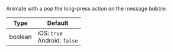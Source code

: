 Animate with a *pop* the long-press action on the message bubble.

| Type | Default |
| - | - |
| boolean | iOS: `true`<br />Android: `false` |
